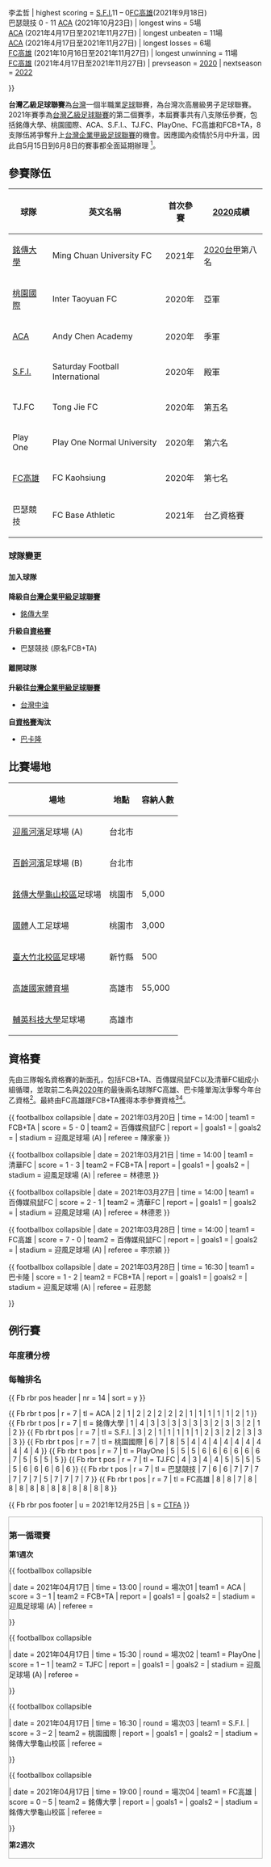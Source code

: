 {{Infobox足球聯賽球季

| competition	                = 台灣乙級足球聯賽
| season	                    = 2021
| num_season	                = 2
| winners	                    = 
| title holder                  = [[台灣中油足球隊|中油FC]]
| continentalcup2 	            = 
| continentalcup2 qualifiers	= 
| promoted	                    = [[陳信安足球學校|ACA]]<br>[[銘傳大學足球隊|銘傳大學]]
| relegated	                    = 
| matches	                    = 56
| total goals	                = 237
| league topscorer	            = 13球 <br> {{ flagicon | TWN }} 李孟哲
| highest scoring	            = [[週六足球國際|S.F.I.]]11 – 0[[高雄足球俱樂部|FC高雄]](2021年9月18日)<br>巴瑟競技 0 - 11 [[陳信安足球學校|ACA]] (2021年10月23日)
| longest wins	                = 5場 <br> [[陳信安足球學校|ACA]] (2021年4月17日至2021年11月27日)
| longest unbeaten	            = 11場 <br> [[陳信安足球學校|ACA]] (2021年4月17日至2021年11月27日)
| longest losses	            = 6場 <br> [[高雄足球俱樂部|FC高雄]] (2021年10月16日至2021年11月27日)
| longest unwinning             = 11場 <br> [[高雄足球俱樂部|FC高雄]] (2021年4月17日至2021年11月27日)
| prevseason	      	        = [[2020年台灣乙級足球聯賽|2020]]
| nextseason	       	        = [[2022年台灣乙級足球聯賽|2022]]

}}

'''台灣乙級足球聯賽'''為[[台灣|台灣]]一個半職業[[足球|足球]]聯賽，為台灣次高層級男子足球聯賽。2021年賽季為[[台灣乙級足球聯賽|台灣乙級足球聯賽]]的第二個賽季，本屆賽事共有八支隊伍參賽，包括銘傳大學、桃園國際、ACA、S.F.I.、TJ.FC、PlayOne、FC高雄和FCB+TA，8支隊伍將爭奪升上[[台灣企業甲級足球聯賽|台灣企業甲級足球聯賽]]的機會。因應國內疫情於5月中升溫，因此自5月15日到6月8日的賽事都全面延期辦理 <ref>{{cite news | url = https://www.foootball.cc/blog/read/taiwanfootball_delay0512 | title = 新冠病毒疫情升級，台灣各項足球賽事全面延期 | publisher = 挺足球 | author = 楊子峯 | date = 2021-05-13 | accessdate = 2021-05-22 | archive-date = 2021-05-22 | archive-url = https://web.archive.org/web/20210522123620/https://www.foootball.cc/blog/read/taiwanfootball_delay0512 | dead-url = no }}</ref>。

==參賽隊伍==

{| class = "wikitable sortable"

! 球隊 !! 英文名稱 !!  首次參賽 !! [[2020年台灣乙級足球聯賽|2020]]成績
|-
| [[銘傳大學足球隊|銘傳大學]] || Ming Chuan University FC || 2021年 || [[2020年台灣企業甲級足球聯賽|2020台甲]]第八名
|-
| [[桃園國際男子足球隊|桃園國際]] || Inter Taoyuan FC || 2020年 || 亞軍
|-
| [[陳信安足球學校|ACA]]|| Andy Chen Academy || 2020年 || 季軍
|-
| [[週六足球國際|S.F.I.]] || Saturday Football International || 2020年 || 殿軍
|-
| TJ.FC || Tong Jie FC || 2020年 || 第五名
|-
| Play One || Play One Normal University || 2020年 || 第六名
|-
| [[高雄足球俱樂部|FC高雄]] || FC Kaohsiung  || 2020年 || 第七名
|-
| 巴瑟競技|| FC Base Athletic || 2021年 || 台乙資格賽

|}

===球隊變更===

{{col-float|width=25em}}

====加入球隊====

'''降級自[[台灣企業甲級足球聯賽|台灣企業甲級足球聯賽]]'''
* [[銘傳大學足球隊|銘傳大學]] 

'''升級自[[台灣乙級足球聯賽|資格賽]]'''
* 巴瑟競技 (原名FCB+TA)

{{col-float-break|width=25em}}

====離開球隊====

'''升級往[[台灣企業甲級足球聯賽|台灣企業甲級足球聯賽]]'''
* [[台灣中油足球隊|台灣中油]]

'''自[[台灣乙級足球聯賽|資格賽]]淘汰'''
* [https://www.facebook.com/Pakarongay 巴卡隆] {{Wayback|url=https://www.facebook.com/Pakarongay |date=20210414204605 }}



{{col-float-end}}

== 比賽場地 ==

{|class="wikitable" style="text-align:left"
|-
! 場地
! 地點
! 容納人數
|-
| [[迎風河濱公園|迎風河濱]]足球場 (A)
| 台北市
| 
|-
| [[百齡河濱公園|百齡河濱]]足球場 (B)
| 台北市
| 
|-
| [[銘傳大學|銘傳大學龜山校區]]足球場
| 桃園市
| 5,000
|-
| [[國立體育大學|國體]]人工足球場
| 桃園市
| 3,000
|-
| [[國立臺灣大學|臺大竹北校區]]足球場
| 新竹縣
| 500
|-
| [[國家體育場_(高雄市)|高雄國家體育場]]
| 高雄市
| 55,000
|-
| [[輔英科技大學|輔英科技大學]]足球場
| 高雄市
|

|}

==  資格賽 ==

先由三隊報名資格賽的新面孔，包括FCB+TA、百傳媒飛鼠FC以及清華FC組成小組循環，並取前二名與[[2020年台灣乙級足球聯賽|2020年]]的最後兩名球隊FC高雄、巴卡隆單淘汰爭奪今年台乙資格<ref> {{ cite web | language = zh-tw | url = https://www.ctfa.com.tw/index.php?option=com_content&view=article&id=5420&Itemid=4590 | title = 資格賽賽程公告(2021台灣乙級足球聯賽) | publisher = 中華民國足球協會 | date = 2021-03-11 | accessdate = 2021-03-11 | author = }} </ref>。最終由FC高雄跟FCB+TA獲得本季參賽資格<ref>{{cite news|url=https://www.chinatimes.com/realtimenews/20210328003648-260403?chdtv|title=台灣乙級足球聯賽資格賽 高雄俱樂部保級|publisher=中時新聞網|author=陳筱琳|date=2021-03-28|accessdate=2021-04-10|archive-date=2021-04-10|archive-url=https://web.archive.org/web/20210410140327/https://www.chinatimes.com/realtimenews/20210328003648-260403?chdtv|dead-url=no}}</ref><ref>{{cite news|url=https://tw.news.yahoo.com/%E5%8F%B0%E4%B9%99%E8%B6%B3-%E9%80%80%E5%BD%B9%E5%9C%8B%E8%85%B3%E5%8A%A9%E9%99%A3%E9%AB%98%E9%9B%84%E6%A8%82%E9%83%A8%E6%88%90%E5%8A%9F%E4%BF%9D%E7%B4%9A-%E5%B7%B4%E5%8D%A1%E9%9A%861%E7%90%83%E4%B9%8B%E5%B7%AE%E7%84%A1%E7%B7%A3%E8%B3%BD%E5%AD%A3-075201372.html|title=台乙足》退役國腳助高雄俱樂部保級 巴卡隆1球之差無緣賽季|publisher=麗台新聞網|author=|date=2021-03-28|accessdate=2021-04-10|archive-date=2021-04-10|archive-url=https://web.archive.org/web/20210410140709/https://tw.news.yahoo.com/%E5%8F%B0%E4%B9%99%E8%B6%B3-%E9%80%80%E5%BD%B9%E5%9C%8B%E8%85%B3%E5%8A%A9%E9%99%A3%E9%AB%98%E9%9B%84%E6%A8%82%E9%83%A8%E6%88%90%E5%8A%9F%E4%BF%9D%E7%B4%9A-%E5%B7%B4%E5%8D%A1%E9%9A%861%E7%90%83%E4%B9%8B%E5%B7%AE%E7%84%A1%E7%B7%A3%E8%B3%BD%E5%AD%A3-075201372.html|dead-url=no}}</ref>。

{{ footballbox collapsible
| date		= 2021年03月20日
| time		= 14:00
| team1		= FCB+TA
| score		= 5 - 0
| team2		= 百傳媒飛鼠FC
| report = 
| goals1	= 
| goals2	=
| stadium	= 迎風足球場 (A)
| referee	= 陳家豪
}}

{{ footballbox collapsible
| date		= 2021年03月21日
| time		= 14:00
| team1		= 清華FC
| score		= 1 - 3
| team2		= FCB+TA
| report = 
| goals1	= 
| goals2	=
| stadium	= 迎風足球場 (A)
| referee	= 林德恩
}}

{{ footballbox collapsible
| date		= 2021年03月27日
| time		= 14:00
| team1		= 百傳媒飛鼠FC
| score		= 2 - 1
| team2		= 清華FC
| report = 
| goals1	= 
| goals2	=
| stadium	= 迎風足球場 (A)
| referee	= 林德恩
}}

{{2021年台灣乙級足球聯賽資格賽積分榜}}

{{ footballbox collapsible
| date		= 2021年03月28日
| time		= 14:00
| team1		= FC高雄
| score		= 7 - 0
| team2		= 百傳媒飛鼠FC
| report = 
| goals1	= 
| goals2	=
| stadium	= 迎風足球場 (A)
| referee	= 李宗穎
}}

{{ footballbox collapsible
| date		= 2021年03月28日
| time		= 16:30
| team1		= 巴卡隆
| score		= 1 - 2
| team2		= FCB+TA
| report = 
| goals1	= 
| goals2	=
| stadium	= 迎風足球場 (A)
| referee	= 莊恩懿

}}

== 例行賽 ==

=== 年度積分榜 ===

{{2021年台灣乙級足球聯賽積分榜}}

=== 每輪排名 ===

{{ Fb rbr pos header | nr = 14 | sort = y }}

{{ Fb rbr t pos | r = 7 | tl = ACA | 2 | 1 | 2 | 2 | 2 | 2 | 2 | 1 | 1 | 1 | 1 | 1 | 2 | 1 }}
{{ Fb rbr t pos | r = 7 | tl = 銘傳大學 | 1 | 4 | 3 | 3 | 3 | 3 | 3 | 3 | 2 | 3 | 3 | 2 | 1 | 2 }}
{{ Fb rbr t pos | r = 7 | tl = S.F.I. | 3 | 2 | 1 | 1 | 1 | 1 | 1 | 2 | 3 | 2 | 2 | 3 | 3 | 3 }}
{{ Fb rbr t pos | r = 7 | tl = 桃園國際 | 6 | 7 | 8 | 5 | 4 | 4 | 4 | 4 | 4 | 4 | 4 | 4 | 4 | 4 }}
{{ Fb rbr t pos | r = 7 | tl = PlayOne | 5 | 5 | 5 | 6 | 6 | 6 | 6 | 6 | 6 | 7 | 5 | 5 | 5 | 5 }}
{{ Fb rbr t pos | r = 7 | tl = TJ.FC | 4 | 3 | 4 | 4 | 5 | 5 | 5 | 5 | 5 | 6 | 6 | 6 | 6 | 6 }}
{{ Fb rbr t pos | r = 7 | tl = 巴瑟競技 | 7 | 6 | 6 | 7 | 7 | 7 | 7 | 7 | 7 | 5 | 7 | 7 | 7 | 7 }}
{{ Fb rbr t pos | r = 7 | tl = FC高雄 | 8 | 8 | 7 | 8 | 8 | 8 | 8 | 8 | 8 | 8 | 8 | 8 | 8 | 8 }}

{{ Fb rbr pos footer | u = 2021年12月25日 | s = [https://www.ctfa.com.tw/ CTFA] }}

<div style = "height:675px; overflow-y:auto; margin:0 auto; border:1px solid #BBB" >

=== 第一循環賽 ===

'''第1週次'''

{{ footballbox collapsible

| date		= 2021年04月17日
| time		= 13:00
| round		= 場次01
| team1		= ACA
| score		= 3 – 1
| team2		= FCB+TA
| report    = 
| goals1	= 
| goals2	= 
| stadium	= 迎風足球場 (A)
| referee	= 

}}

{{ footballbox collapsible

| date		= 2021年04月17日
| time		= 15:30
| round		= 場次02
| team1		= PlayOne
| score		= 1 – 1
| team2		= TJFC
| report    = 
| goals1	= 
| goals2	= 
| stadium	= 迎風足球場 (A)
| referee	= 

}}

{{ footballbox collapsible

| date		= 2021年04月17日
| time		= 16:30
| round		= 場次03
| team1		= S.F.I.
| score		= 3 – 2
| team2		= 桃園國際
| report    = 
| goals1	= 
| goals2	= 
| stadium	= 銘傳大學龜山校區
| referee	= 

}}

{{ footballbox collapsible

| date		= 2021年04月17日
| time		= 19:00
| round		= 場次04
| team1		= FC高雄
| score		= 0 – 5
| team2		= 銘傳大學
| report    = 
| goals1	= 
| goals2	= 
| stadium	= 銘傳大學龜山校區
| referee	= 

}}

'''第2週次'''

{{ footballbox collapsible

| date		= 2021年04月24日
| time		= 13:00
| round		= 場次05
| team1		= 銘傳大學
| score		= 1 – 2
| team2		= S.F.I.
| report    = 
| goals1	= 
| goals2	= 
| stadium	= 百齡河濱足球場(B)
| referee	= 

}}

{{ footballbox collapsible

| date		= 2021年04月24日
| time		= 13:00
| round		= 場次06
| team1		= 桃園國際
| score		= 0 – 4
| team2		= ACA
| report    = 
| goals1	= 
| goals2	= 
| stadium	= 迎風人工球場
| referee	= 

}}

{{ footballbox collapsible

| date		= 2021年04月24日
| time		= 15:30
| round		= 場次07
| team1		= FCB+TA
| score		= 1 – 1
| team2		= PlayOne
| report    = 
| goals1	= 
| goals2	= 
| stadium	= 百齡河濱足球場 (B)
| referee	= 

}}

{{ footballbox collapsible

| date		= 2021年04月24日
| time		= 15:30
| round		= 場次08
| team1		= TJ.FC
| score		= 2 – 0
| team2		= FC高雄
| report    = 
| goals1	= 
| goals2	= 
| stadium	= 迎風人工球場
| referee	= 

}}

'''第3週次'''

{{ footballbox collapsible

| date		= 2021年05月04日
| time		= 13:00
| round		= 場次09
| team1		= PlayOne
| score		= 1 – 2
| team2		= ACA
| report    = 
| goals1	= 
| goals2	= 
| stadium	= 百齡河濱足球場 (B)
| referee	= 

}}

{{ footballbox collapsible

| date		= 2021年05月04日
| time		= 19:00
| round		= 場次10
| team1		= 銘傳大學
| score		= 1 – 0
| team2		= 桃園國際
| report    = 
| goals1	= 
| goals2	= 
| stadium	= 銘傳大學龜山校區
| referee	= 

}}

{{ footballbox collapsible

| date		= 2021年05月04日
| time		= 15:30
| round		= 場次11
| team1		= S.F.I.
| score		= 5 – 0
| team2		= TJ.FC
| report    = 
| goals1	= 
| goals2	= 
| stadium	= 百齡河濱足球場 (B)
| referee	= 

}}

{{ footballbox collapsible

| date		= 2021年05月04日
| time		= 13:30
| round		= 場次12
| team1		= FC高雄
| score		= 2 – 2
| team2		= FCB+TA
| report    = 
| goals1	= 
| goals2	= 
| stadium	= 高雄國家體育場
| referee	= 

}}

'''第4週次'''

{{ footballbox collapsible

| date		= 2021年05月09日
| time		= 13:00
| round		= 場次13
| team1		= FCB+TA
| score		= 0 – 3
| team2		= S.F.I.
| report    = 
| goals1	= 
| goals2	= 
| stadium	= 迎風足球場 (A)
| referee	= 

}}

{{ footballbox collapsible

| date		= 2021年05月09日
| time		= 15:30
| round		= 場次14
| team1		= 桃園國際
| score		= 2 – 0
| team2		= PlayOne
| report    = 
| goals1	= 
| goals2	= 
| stadium	= 迎風足球場 (A)
| referee	= 

}}

{{ footballbox collapsible

| date		= 2021年05月09日
| time		= 19:00
| round		= 場次15
| team1		= TJ.FC
| score		= 1 – 3
| team2		= 銘傳大學
| report    = 
| goals1	= 
| goals2	= 
| stadium	= 銘傳大學龜山校區
| referee	= 

}}

{{ footballbox collapsible

| date		= 2021年05月09日
| time		= 16:30
| round		= 場次16
| team1		= ACA
| score		= 3 – 0
| team2		= FC高雄
| report    = 
| goals1	= 
| goals2	= 
| stadium	= 銘傳大學龜山校區
| referee	= 

}}

'''第5週次'''

{{ footballbox collapsible

| date		= 2021年09月04日
| time		= 10:00
| round		= 場次17
| team1		= TJ.FC
| score		= 1 – 7
| team2		= 桃園國際
| report    = 
| goals1	= 
| goals2	= 
| stadium	= 臺大竹北足球場
| referee	= 

}}

{{ footballbox collapsible

| date		= 2021年09月04日
| time		= 13:00
| round		= 場次18
| team1		= FC高雄
| score		= 3 – 3
| team2		= PlayOne
| report    = 
| goals1	= 
| goals2	= 
| stadium	= 臺大竹北足球場
| referee	= 

}}

{{ footballbox collapsible

| date		= 2021年09月04日
| time		= 16:00
| round		= 場次19
| team1		= S.F.I.
| score		= 1 – 1
| team2		= ACA
| report    = 
| goals1	= 
| goals2	= 
| stadium	= 臺大竹北足球場
| referee	= 

}}

{{ footballbox collapsible

| date		= 2021年09月04日
| time		= 18:30
| round		= 場次20
| team1		= 銘傳大學
| score		= 5 – 1
| team2		= FCB+TA
| report    = 
| goals1	= 
| goals2	= 
| stadium	= 臺大竹北足球場
| referee	= 

}}

'''第6週次'''

{{ footballbox collapsible

| date		= 2021年10月16日
| time		= 10:00
| round		= 場次21
| team1		= FCB+TA
| score		= 2 – 4
| team2		= TJ.FC
| report    = 
| goals1	= 
| goals2	= 
| stadium	= 臺大竹北足球場
| referee	= 

}}

{{ footballbox collapsible

| date		= 2021年10月16日
| time		= 13:30
| round		= 場次22
| team1		= ACA
| score		= 2 – 2
| team2		= 銘傳大學
| report    = 
| goals1	= 
| goals2	= 
| stadium	= 臺大竹北足球場
| referee	= 

}}

{{ footballbox collapsible

| date		= 2021年10月16日
| time		= 16:00
| round		= 場次23
| team1		= FC高雄
| score		= 0 – 7
| team2		= 桃園國際
| report    = 
| goals1	= 
| goals2	= 
| stadium	= 臺大竹北足球場
| referee	= 

}}

{{ footballbox collapsible

| date		= 2021年10月16日
| time		= 18:30
| round		= 場次24
| team1		= PlayOne
| score		= 0 – 1
| team2		= S.F.I.
| report    = 
| goals1	= 
| goals2	= 
| stadium	= 臺大竹北足球場
| referee	= 

}}

'''第7週次'''

{{ footballbox collapsible

| date		= 2021年09月18日
| time		= 10:00
| round		= 場次25
| team1		= 銘傳大學
| score		= 10 – 0
| team2		= PlayOne
| report    = 
| goals1	= 
| goals2	= 
| stadium	= 臺大竹北足球場
| referee	= 

}}

{{ footballbox collapsible

| date		= 2021年09月18日
| time		= 13:30
| round		= 場次26
| team1		= TJ.FC
| score		= 0 – 4
| team2		= ACA
| report    = 
| goals1	= 
| goals2	= 
| stadium	= 臺大竹北足球場
| referee	= 

}}

{{ footballbox collapsible

| date		= 2021年09月18日
| time		= 16:00
| round		= 場次27
| team1		= S.F.I.
| score		= 11 – 0
| team2		= FC高雄
| report    = 
| goals1	= 
| goals2	= 
| stadium	= 臺大竹北足球場
| referee	= 

}}

{{ footballbox collapsible

| date		= 2021年09月18日
| time		= 18:30
| round		= 場次28
| team1		= 桃園國際
| score		= 4 – 1
| team2		= FCB+TA
| report    = 
| goals1	= 
| goals2	= 
| stadium	= 臺大竹北足球場
| referee	= 

}}

=== 第二循環賽 ===

'''第8週次'''

{{ footballbox collapsible

| date		= 2021年10月23日
| time		= 10:00
| round		= 場次29
| team1		= FCB+TA
| score		= 0 – 11
| team2		= ACA
| report    = 
| goals1	= 
| goals2	= 
| stadium	= 百齡河濱足球場 (B) (暫定)
| referee	= 

}}

{{ footballbox collapsible

| date		= 2021年10月23日
| time		= 12:30
| round		= 場次30
| team1		= TJ.FC
| score		= 0 – 2
| team2		= PlayOne
| report    = 
| goals1	= 
| goals2	= 
| stadium	= 百齡河濱足球場 (B) (暫定)
| referee	= 

}}

{{ footballbox collapsible

| date		= 2021年10月23日
| time		= 15:00
| round		= 場次31
| team1		= 桃園國際
| score		= 1 – 1
| team2		= S.F.I.
| report    = 
| goals1	= 
| goals2	= 
| stadium	= 百齡河濱足球場 (B)
| referee	= 

}}

{{ footballbox collapsible

| date		= 2021年10月23日
| time		= 15:30
| round		= 場次32
| team1		= 銘傳大學
| score		= 2 – 0
| team2		= FC高雄
| report    = 
| goals1	= 
| goals2	= 
| stadium	= 高雄國家體育場
| referee	= 

}}

'''第9週次'''

{{ footballbox collapsible

| date		= 2021年10月30日
| time		= 10:00
| round		= 場次33
| team1		= ACA
| score		= 1 – 0
| team2		= 桃園國際
| report    = 
| goals1	= 
| goals2	= 
| stadium	= 百齡河濱足球場 (B)
| referee	= 

}}

{{ footballbox collapsible

| date		= 2021年10月30日
| time		= 12:30
| round		= 場次34
| team1		= S.F.I.
| score		= 1 – 2
| team2		= 銘傳大學
| report    = 
| goals1	= 
| goals2	= 
| stadium	= 百齡河濱足球場 (B)
| referee	= 

}}

{{ footballbox collapsible

| date		= 2021年10月30日
| time		= 15:00
| round		= 場次35
| team1		= PlayOne
| score		= 1 – 2
| team2		= FCB+TA	
| report = 
| goals1	= 
| goals2	= 
| stadium	= 百齡河濱足球場 (B)
| referee	= 

}}

{{ footballbox collapsible

| date		= 2021年12月19日
| time		= 11:00
| round		= 場次36
| team1		= FC高雄
| score		= 2 – 1
| team2		= TJ.FC
| report = 
| goals1	= 
| goals2	= 
| stadium	= 輔英科技大學足球場
| referee	= 

}}

'''第10週次'''

{{ footballbox collapsible

| date		= 2021年11月06日
| time		= 12:30
| round		= 場次37
| team1		= ACA
| score		=  4 – 0
| team2		= PlayOne
| report    = 
| goals1	= 
| goals2	= 
| stadium	= 百齡河濱足球場 (B) (暫定)
| referee	= 

}}

{{ footballbox collapsible

| date		= 2021年11月06日
| time		= 13:00
| round		= 場次38
| team1		= TJ.FC
| score		= 0 – 4
| team2		= S.F.I.
| report    = 
| goals1	= 
| goals2	= 
| stadium	= 迎風足球場 (A)
| referee	= 

}}

{{ footballbox collapsible

| date		= 2021年11月06日
| time		= 16:30
| round		= 場次39
| team1		= FCB+TA	
| score		= 5 – 1
| team2		= FC高雄
| report    = 
| goals1	= 
| goals2	= 
| stadium	= 百齡河濱足球場 (B) (暫定)
| referee	= 

}}

{{ footballbox collapsible

| date		= 2021年11月06日
| time		= 19:00
| round		= 場次40
| team1		= 桃園國際
| score		= 1 – 1
| team2		= 銘傳大學
| report    = 
| goals1	= 
| goals2	= 
| stadium	= 迎風足球場 (A)
| referee	= 

}}

'''第11週次'''

{{ footballbox collapsible

| date		= 2021年11月13日
| time		= 10:30
| round		= 場次41
| team1		= S.F.I.
| score		= 6 – 0
| team2		= FCB+TA
| report    = 
| goals1	= 
| goals2	= 
| stadium	= 迎風足球場 (A)
| referee	= 

}}

{{ footballbox collapsible

| date		= 2021年11月13日
| time		= 13:00
| round		= 場次42
| team1		= 銘傳大學
| score		= 2 – 2
| team2		= TJ.FC
| report    = 
| goals1	= 
| goals2	= 
| stadium	= 迎風足球場 (A)
| referee	= 

}}

{{ footballbox collapsible

| date		= 2021年12月25日
| time		= 13:00
| round		= 場次43
| team1		= FC高雄
| score		= 1 – 4
| team2		= ACA
| report    = 
| goals1	= 
| goals2	= 
| stadium	= 輔英科技大學足球場
| referee	= 

}}

{{ footballbox collapsible

| date		= 2021年11月13日
| time		= 15:30
| round		= 場次44
| team1		= PlayOne
| score		= 2 – 1
| team2		= 桃園國際
| report    = 
| goals1	= 
| goals2	= 
| stadium	= 迎風足球場 (A)
| referee	= 

}}

'''第12週次'''

{{ footballbox collapsible

| date		= 2021年11月27日
| time		= 10:30
| round		= 場次45
| team1		= ACA
| score		= 2 – 1
| team2		= S.F.I.
| report    = 
| goals1	= 
| goals2	= 
| stadium	= 迎風足球場 (A)
| referee	= 

}}

{{ footballbox collapsible

| date		= 2021年11月27日
| time		= 13:00
| round		= 場次46
| team1		= FCB+TA
| score		= 1 – 9
| team2		= 銘傳大學
| report    = 
| goals1	= 
| goals2	= 
| stadium	= 迎風足球場 (A)
| referee	= 

}}

{{ footballbox collapsible

| date		= 2021年11月27日
| time		= 14:00
| round		= 場次47
| team1		= PlayOne
| score		= 4 – 3 
| team2		= FC高雄
| report    = 
| goals1	= 
| goals2	= 
| stadium	= 高雄國家體育場
| referee	= 

}}

{{ footballbox collapsible

| date		= 2021年11月27日
| time		= 15:30
| round		= 場次48
| team1		= 桃園國際
| score		= 4 – 1
| team2		= TJ.FC
| report    = 
| goals1	= 
| goals2	= 
| stadium	= 迎風足球場 (A)
| referee	= 

}}

'''第13週次'''

{{ footballbox collapsible

| date		= 2021年12月04日
| time		= 13:00
| round		= 場次49
| team1		= 銘傳大學
| score		= 2 – 0
| team2		= ACA
| report    = 
| goals1	= 
| goals2	= 
| stadium	= 迎風足球場 (A)
| referee	= 

}}

{{ footballbox collapsible

| date		= 2021年12月05日
| time		= 10:00
| round		= 場次50
| team1		= FC高雄
| score		= 2 – 3
| team2		= 桃園國際
| report    = 
| goals1	= 
| goals2	= 
| stadium	= 高雄國家體育場
| referee	= 

}}

{{ footballbox collapsible

| date		= 2021年12月04日
| time		= 15:30
| round		= 場次51
| team1		= S.F.I.
| score		= 2 – 1
| team2		= PlayOne
| report    = 
| goals1	= 
| goals2	= 
| stadium	= 迎風足球場 (A)
| referee	= 

}}

{{ footballbox collapsible

| date		= 2021年12月04日
| time		= 18:00
| round		= 場次52
| team1		= TJ.FC
| score		= 2 – 1
| team2		= FCB+TA
| report    = 
| goals1	= 
| goals2	= 
| stadium	= 迎風足球場 (A)
| referee	= 

}}

'''第14週次'''

{{ footballbox collapsible

| date		= 2021年12月11日
| time		= 13:00
| round		= 場次53
| team1		= PlayOne
| score		= 0 – 7
| team2		= 銘傳大學
| report    = 
| goals1	= 
| goals2	= 
| stadium	= 迎風足球場 (A)
| referee	= 

}}

{{ footballbox collapsible

| date		= 2021年12月12日
| time		= 15:30
| round		= 場次54
| team1		= FC高雄
| score		= 2 – 1
| team2		= S.F.I.
| report    = 
| goals1	= 
| goals2	= 
| stadium	= 高雄國家體育場
| referee	= 

}}

{{ footballbox collapsible

| date		= 2021年12月11日
| time		= 15:30
| round		= 場次55
| team1		= ACA
| score		= 3 – 2
| team2		= TJ.FC
| report    = 
| goals1	= 
| goals2	= 
| stadium	= 迎風足球場 (A)
| referee	= 

}}

{{ footballbox collapsible

| date		= 2021年12月11日
| time		= 18:00
| round		= 場次56
| team1		= FCB+TA
| score		= 0 – 1
| team2		= 桃園國際
| report    = 
| goals1	= 
| goals2	= 
| stadium	= 迎風足球場 (A)
| referee	= 

}}

== 獎項 ==

=== 冠軍 ===

* [[陳信安足球學校|ACA]]

=== 亞軍 ===

* [[銘傳大學足球隊|銘傳大學]]

=== 季軍 ===

* [[週六足球國際|S.F.I.]]

=== 最佳教練獎 ===

* {{flagicon|TWN}} [[陳信安|陳信安]] ([[陳信安足球學校|ACA]]) <ref>{{cite news | url = https://www.nownews.com/news/5486875 | title = 足球／聖誕大禮！ACA重奪榜首晉升甲級　橫掃3大個人獎 | publisher = ETtoday | author = 鍾東穎 | date = 2021-12-25 | accessdate = 2021-12-25 | archive-date = 2021-12-26 | archive-url = https://web.archive.org/web/20211226001345/https://www.nownews.com/news/5486875 | dead-url = no }}</ref>

=== 金靴獎 ===

* {{ flagicon | TWN }} 李孟哲 ([[陳信安足球學校|ACA]])

=== 金手套 ===

* {{ flagicon | TWN }} 黃浩凱 ([[陳信安足球學校|ACA]])

=== 公平競爭獎 ===

==參考資料==

{{reflist}}

[[Category:2021年台灣足球|Category:2021年台灣足球]]
[[Category:台灣足球聯賽|Category:台灣足球聯賽]]